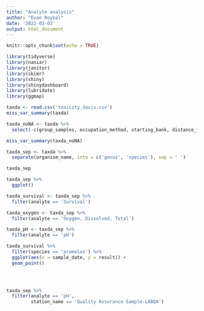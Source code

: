 ```yaml
---
title: "Analyte analysis"
author: "Evan Roybal"
date: '2022-03-03'
output: html_document
---
```


```r
knitr::opts_chunk$set(echo = TRUE)
```

```r
library(tidyverse)
library(naniar)
library(janitor)
library(skimr)
library(shiny)
library(shinydashboard)
library(lubridate)
library(ggmap)
```


```r
taxda <- read.csv('toxicity_davis.csv')
miss_var_summary(taxda)

taxda_noNA <- taxda %>%
  select(-c(group_samples, occupation_method, starting_bank, distance_from_bank, unit_distance_from_bank, stream_width, unit_stream_width, station_water_depth, unit_station_water_depth, hydro_mod, hydro_mod_loc, channel_width, upstream_length, downstream_length, total_reach))

miss_var_summary(taxda_noNA)

taxda_sep <- taxda %>%
  separate(organism_name, into = c('genus', 'species'), sep = ' ')

taxda_sep

taxda_sep %>%
  ggplot()
```

```r
taxda_survival <- taxda_sep %>%
  filter(analyte == 'Survival')

taxda_oxygen <- taxda_sep %>%
  filter(analyte == 'Oxygen, Dissolved, Total')

taxda_pH <- taxda_sep %>%
  filter(analyte == 'pH')
```

```r
taxda_survival %>%
  filter(species == 'promelas') %>%
  ggplot(aes(x = sample_date, y = result)) +
  geom_point()


 
```

```r
taxda_sep %>%
  filter(analyte == 'pH',
         station_name == 'Quality Assurance Sample-LABQA')
```

